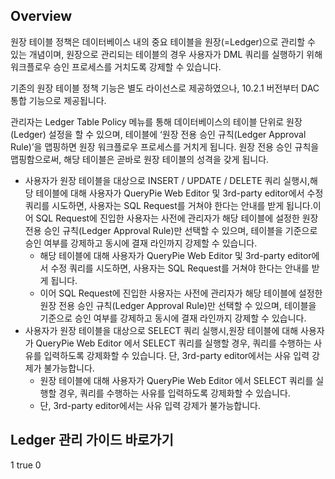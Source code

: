 ## Overview
원장 테이블 정책은 데이터베이스 내의 중요 테이블을 원장(=Ledger)으로 관리할 수 있는 개념이며, 원장으로 관리되는 테이블의 경우 사용자가 DML 쿼리를 실행하기 위해 워크플로우 승인 프로세스를 거치도록 강제할 수 있습니다. 

기존의 원장 테이블 정책 기능은 별도 라이선스로 제공하였으나, 10.2.1 버전부터 DAC 통합 기능으로 제공됩니다.

관리자는 Ledger Table Policy 메뉴를 통해 데이터베이스의 테이블 단위로 원장(Ledger) 설정을 할 수 있으며, 테이블에 ‘원장 전용 승인 규칙(Ledger Approval Rule)’을 맵핑하면 원장 워크플로우 프로세스를 거치게 됩니다. 원장 전용 승인 규칙을 맵핑함으로써, 해당 테이블은 곧바로 원장 테이블의 성격을 갖게 됩니다.

* 사용자가 원장 테이블을 대상으로 INSERT / UPDATE / DELETE 쿼리 실행시,해당 테이블에 대해 사용자가 QueryPie Web Editor 및 3rd-party editor에서 수정 쿼리를 시도하면, 사용자는 SQL Request를 거쳐야 한다는 안내를 받게 됩니다.이어 SQL Request에 진입한 사용자는 사전에 관리자가 해당 테이블에 설정한 원장 전용 승인 규칙(Ledger Approval Rule)만 선택할 수 있으며, 테이블을 기준으로 승인 여부를 강제하고 동시에 결재 라인까지 강제할 수 있습니다.
  * 해당 테이블에 대해 사용자가 QueryPie Web Editor 및 3rd-party editor에서 수정 쿼리를 시도하면, 사용자는 SQL Request를 거쳐야 한다는 안내를 받게 됩니다.
  * 이어 SQL Request에 진입한 사용자는 사전에 관리자가 해당 테이블에 설정한 원장 전용 승인 규칙(Ledger Approval Rule)만 선택할 수 있으며, 테이블을 기준으로 승인 여부를 강제하고 동시에 결재 라인까지 강제할 수 있습니다.
* 사용자가 원장 테이블을 대상으로  SELECT 쿼리 실행시,원장 테이블에 대해 사용자가 QueryPie Web Editor 에서 SELECT 쿼리를 실행할 경우, 쿼리를 수행하는 사유를 입력하도록 강제화할 수 있습니다. 단, 3rd-party editor에서는 사유 입력 강제가 불가능합니다.
  * 원장 테이블에 대해 사용자가 QueryPie Web Editor 에서 SELECT 쿼리를 실행할 경우, 쿼리를 수행하는 사유를 입력하도록 강제화할 수 있습니다. 
  * 단, 3rd-party editor에서는 사유 입력 강제가 불가능합니다.

## Ledger 관리 가이드 바로가기
1
true
0